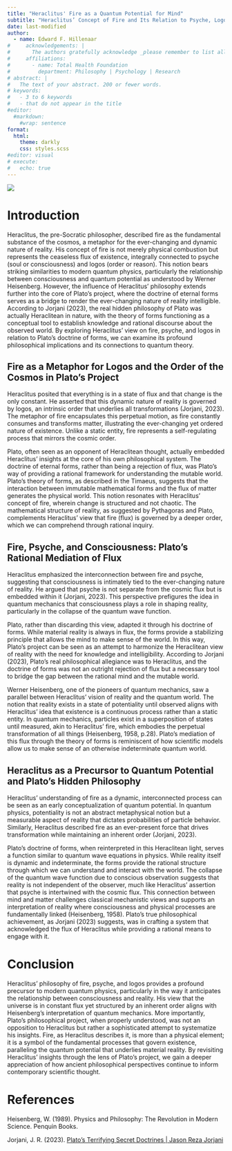 ```yaml
---
title: "Heraclitus' Fire as a Quantum Potential for Mind"
subtitle: "Heraclitus’ Concept of Fire and Its Relation to Psyche, Logos, and Quantum Potential in Plato’s Philosophical Project"
date: last-modified
author:
  - name: Edward F. Hillenaar
#     acknowledgements: | 
#       The authors gratefully acknowledge _please remember to list all relevant funding sources in the non-anonymized (unblinded) version_.
#     affiliations:
#       - name: Total Health Foundation
#         department: Philosophy | Psychology | Research
# abstract: |
#   The text of your abstract. 200 or fewer words.
# keywords:
#   - 3 to 6 keywords
#   - that do not appear in the title
#editor: 
  #markdown: 
    #wrap: sentence
format: 
  html:
    theme: darkly
    css: styles.scss
#editor: visual
# execute: 
#   echo: true
---
```


![](heraclitus_fire.png)

# **Introduction**

Heraclitus, the pre-Socratic philosopher, described fire as the fundamental substance of the cosmos, a metaphor for the ever-changing and dynamic nature of reality. His concept of fire is not merely physical combustion but represents the ceaseless flux of existence, integrally connected to psyche (soul or consciousness) and logos (order or reason). This notion bears striking similarities to modern quantum physics, particularly the relationship between consciousness and quantum potential as understood by Werner Heisenberg. However, the influence of Heraclitus’ philosophy extends further into the core of Plato’s project, where the doctrine of eternal forms serves as a bridge to render the ever-changing nature of reality intelligible. According to Jorjani (2023), the real hidden philosophy of Plato was actually Heraclitean in nature, with the theory of forms functioning as a conceptual tool to establish knowledge and rational discourse about the observed world. By exploring Heraclitus' view on fire, psyche, and logos in relation to Plato’s doctrine of forms, we can examine its profound philosophical implications and its connections to quantum theory.

## **Fire as a Metaphor for Logos and the Order of the Cosmos in Plato’s Project**

Heraclitus posited that everything is in a state of flux and that change is the only constant. He asserted that this dynamic nature of reality is governed by logos, an intrinsic order that underlies all transformations (Jorjani, 2023). The metaphor of fire encapsulates this perpetual motion, as fire constantly consumes and transforms matter, illustrating the ever-changing yet ordered nature of existence. Unlike a static entity, fire represents a self-regulating process that mirrors the cosmic order.

Plato, often seen as an opponent of Heraclitean thought, actually embedded Heraclitus’ insights at the core of his own philosophical system. The doctrine of eternal forms, rather than being a rejection of flux, was Plato’s way of providing a rational framework for understanding the mutable world. Plato’s theory of forms, as described in the Timaeus, suggests that the interaction between immutable mathematical forms and the flux of matter generates the physical world. This notion resonates with Heraclitus' concept of fire, wherein change is structured and not chaotic. The mathematical structure of reality, as suggested by Pythagoras and Plato, complements Heraclitus' view that fire (flux) is governed by a deeper order, which we can comprehend through rational inquiry.

## **Fire, Psyche, and Consciousness: Plato’s Rational Mediation of Flux**

Heraclitus emphasized the interconnection between fire and psyche, suggesting that consciousness is intimately tied to the ever-changing nature of reality. He argued that psyche is not separate from the cosmic flux but is embedded within it (Jorjani, 2023). This perspective prefigures the idea in quantum mechanics that consciousness plays a role in shaping reality, particularly in the collapse of the quantum wave function.

Plato, rather than discarding this view, adapted it through his doctrine of forms. While material reality is always in flux, the forms provide a stabilizing principle that allows the mind to make sense of the world. In this way, Plato’s project can be seen as an attempt to harmonize the Heraclitean view of reality with the need for knowledge and intelligibility. According to Jorjani (2023), Plato’s real philosophical allegiance was to Heraclitus, and the doctrine of forms was not an outright rejection of flux but a necessary tool to bridge the gap between the rational mind and the mutable world.

Werner Heisenberg, one of the pioneers of quantum mechanics, saw a parallel between Heraclitus' vision of reality and the quantum world. The notion that reality exists in a state of potentiality until observed aligns with Heraclitus' idea that existence is a continuous process rather than a static entity. In quantum mechanics, particles exist in a superposition of states until measured, akin to Heraclitus' fire, which embodies the perpetual transformation of all things (Heisenberg, 1958, p.28). Plato’s mediation of this flux through the theory of forms is reminiscent of how scientific models allow us to make sense of an otherwise indeterminate quantum world.

## **Heraclitus as a Precursor to Quantum Potential and Plato’s Hidden Philosophy**

Heraclitus' understanding of fire as a dynamic, interconnected process can be seen as an early conceptualization of quantum potential. In quantum physics, potentiality is not an abstract metaphysical notion but a measurable aspect of reality that dictates probabilities of particle behavior. Similarly, Heraclitus described fire as an ever-present force that drives transformation while maintaining an inherent order (Jorjani, 2023).

Plato’s doctrine of forms, when reinterpreted in this Heraclitean light, serves a function similar to quantum wave equations in physics. While reality itself is dynamic and indeterminate, the forms provide the rational structure through which we can understand and interact with the world. The collapse of the quantum wave function due to conscious observation suggests that reality is not independent of the observer, much like Heraclitus' assertion that psyche is intertwined with the cosmic flux. This connection between mind and matter challenges classical mechanistic views and supports an interpretation of reality where consciousness and physical processes are fundamentally linked (Heisenberg, 1958). Plato’s true philosophical achievement, as Jorjani (2023) suggests, was in crafting a system that acknowledged the flux of Heraclitus while providing a rational means to engage with it.

# **Conclusion**

Heraclitus’ philosophy of fire, psyche, and logos provides a profound precursor to modern quantum physics, particularly in the way it anticipates the relationship between consciousness and reality. His view that the universe is in constant flux yet structured by an inherent order aligns with Heisenberg’s interpretation of quantum mechanics. More importantly, Plato’s philosophical project, when properly understood, was not an opposition to Heraclitus but rather a sophisticated attempt to systematize his insights. Fire, as Heraclitus describes it, is more than a physical element; it is a symbol of the fundamental processes that govern existence, paralleling the quantum potential that underlies material reality. By revisiting Heraclitus' insights through the lens of Plato’s project, we gain a deeper appreciation of how ancient philosophical perspectives continue to inform contemporary scientific thought.

# **References**

Heisenberg, W. (1989). Physics and Philosophy: The Revolution in Modern Science. Penquin Books.

Jorjani, J. R. (2023). [Plato's Terrifying Secret Doctrines | Jason Reza Jorjani](https://www.youtube.com/watch?v=lBRebPG_NK4)